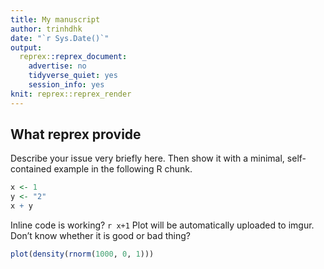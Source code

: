 ```yaml
---
title: My manuscript
author: trinhdhk
date: "`r Sys.Date()`"
output: 
  reprex::reprex_document:
    advertise: no
    tidyverse_quiet: yes
    session_info: yes
knit: reprex::reprex_render
---
```


## What reprex provide
Describe your issue very briefly here. Then show it with a minimal, self-contained example in the following R chunk.

```r
x <- 1
y <- "2"
x + y
```

Inline code is working? `r x+1`
Plot will be automatically uploaded to imgur. Don't know whether it is good or bad thing?

```r
plot(density(rnorm(1000, 0, 1)))
```

